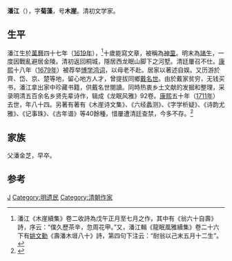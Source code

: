 '''潘江'''（{{bd|1619年||1711年}}），字'''菊藻'''，号'''木崖'''。清初文学家。

== 生平 ==
潘江生於[[萬曆|萬曆]]四十七年（[[1619年|1619年]]），<ref>潘江《木崖續集》卷二收詩為戊午正月至七月之作，其中有《翁六十自壽》詩，序云：“僕久歷茶辛，忽周花甲。”又，潘江輯《龍眠風雅續集》卷二十六下有[[姚文勳|姚文勳]]《壽潘木堐八十》詩，第四句下注云：“耐翁以己末五月十二生”。</ref>十歲能寫文章，被稱為[[神童|神童]]。明末為[[諸生|諸生]]，一度因戰亂避居金陵。清初返回桐城，隱居西龙眠山脚下之河墅。清廷屢召不仕。[[康熙|康熙]]十八年（[[1679年|1679年]]）被荐举[[博学鸿词|博学鸿词]]，以母老不赴。居家以著述自娱。又历游於齊、岱、京、楚等地，留心地方人才，曾提拔同鄉[[戴名世|戴名世]]。由於戴家贫穷，无钱买书，潘江拿出家中珍藏书籍，供戴名世閱讀。同時热衷乡土文献的发掘和整理，采录明清五百余名乡贤先辈诗作，辑成《龙眠风雅》92卷。[[康熙|康熙]]五十年（[[1711年|1711年]]）去世，年八十四。另著有著有《木崖诗文集》、《六经蠡测》、《字学析疑》、《诗韵尤雅》、《记事珠》、《古年谱》等40餘種，惜屢遭清廷查禁，今多不存。<ref>{{Cite book|title=桐城明清诗选|last=桐城派研究会主编|first=|publisher=合肥：安徽美术出版社|year=2011年10月|isbn=978-7-5398-2976-0|location=|pages=84}}</ref>

== 家族 ==
父潘金芝，早卒。

==参考==
{{reflist}}

{{Authority control}}

{{DEFAULTSORT:}}
[[Category:潘姓|J]]
[[Category:明遗民|Category:明遗民]]
[[Category:清朝作家|Category:清朝作家]]